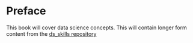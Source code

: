 # Preface {.unnumbered}

This book will cover data science concepts. This will contain longer form content from the [ds_skills repository](https://github.com/iveksl2/ds_skills) 
